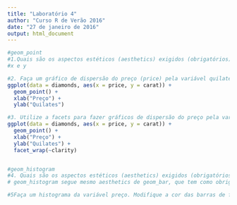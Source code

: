 ```yaml
---
title: "Laboratório 4"
author: "Curso R de Verão 2016"
date: "27 de janeiro de 2016"
output: html_document
---
```


```r
#geom_point
#1.Quais são os aspectos estéticos (aesthetics) exigidos (obrigatórios) da função geom_point()?
#x e y

#2. Faça um gráfico de dispersão do preço (price) pela variável quilates (carat). Utilize as funções xlab() e ylab() para trocar os labels dos eixos x e y, respectivamente.
ggplot(data = diamonds, aes(x = price, y = carat)) +
  geom_point() +
  xlab("Preço") +
  ylab("Quilates")

#3. Utilize a facets para fazer gráficos de dispersão do preço pela variável quilate (o mesmo gráfico do exercício 1) para cada nível da variável claridade (clarity).
ggplot(data = diamonds, aes(x = price, y = carat)) +
  geom_point() +
  xlab("Preço") +
  ylab("Quilates") +
  facet_wrap(~clarity)


#geom_histogram
#4. Quais são os aspectos estéticos (aesthetics) exigidos (obrigatórios) da função geom_histogram()?
# geom_histogram segue mesmo aesthetics de geom_bar, que tem como obrigatório X.

#5Faça um histograma da variável preço. Modifique a cor das barras de forma que elas não pareçam grudadas umas nas outras.

```

